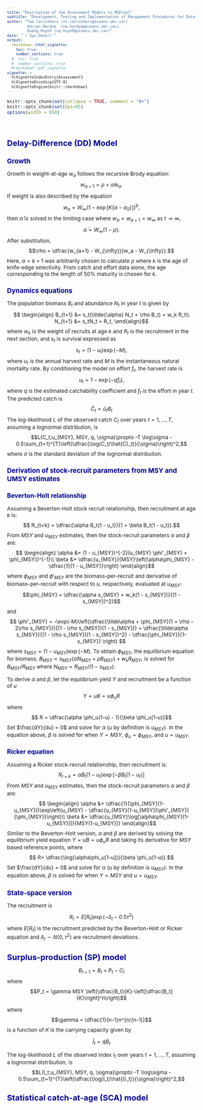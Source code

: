 ```yaml
---
title: "Description of the Assessment Models in MSEtool"
subtitle: "Development, Testing and Implementation of Management Procedures for Data-Rich Fisheries (v1.1)"
author: "Tom Carruthers (<t.carruthers@oceans.ubc.ca>) 
         Adrian Hordyk  (<a.hordyk@oceans.ubc.ca>),
         Quang Huynh (<q.huynh@oceans.ubc.ca>)"
date: "`r Sys.Date()`"
output: 
  rmarkdown::html_vignette:
    toc: true
    number_sections: true
  #  toc: true
  #  number_sections: true    
  #rmarkdown::pdf_vignette:
vignette: >
  %\VignetteIndexEntry{Assessment}
  %\VignetteEncoding{UTF-8}
  %\VignetteEngine{knitr::rmarkdown}
---
```

<script type="text/x-mathjax-config">
  MathJax.Hub.Config({ TeX: { equationNumbers: {autoNumber: "all"} } });
</script>

<style type="text/css">

body{ /* Normal  */
   font-size: 12px;
}
td {  /* Table  */
   font-size: 8px;
}
h1 { /* Header 1 */
 font-size: 18px;
 color: DarkBlue;
}
h2 { /* Header 2 */
 font-size: 15px;
 color: DarkBlue;
}
h3 { /* Header 3 */
 font-size: 14px;
 color: DarkBlue;
}
code.r{ /* Code block */
  font-size: 10px;
}
pre { /* Code block */
  font-size: 10px
}
</style>


```r
knitr::opts_chunk$set(collapse = TRUE, comment = "#>")
knitr::opts_chunk$set(dpi=85)
options(width = 650)
```

<br>

# Delay-Difference (DD) Model

## Growth
Growth in weight-at-age $w_a$ follows the recursive Brody equation:
$$w_{a+1} = \rho + \tilde\alpha w_a.$$
If weight is also described by the equation 
$$w_a = W_{\infty}(1 - \exp[K\{a-a_0\}])^b,$$ 
then $\tilde\alpha$ is solved in the limiting case where $w_a = w_{a+1} = w_{\infty}$ as $t \rightarrow \infty$,
$$\tilde\alpha = W_{\infty}(1 - \rho). $$
After substitution, 
$$\rho = \dfrac{w_{a+1} - W_{\infty}}{w_a - W_{\infty}}.$$
Here, $a = k+1$ was arbitrarily chosen to calculate $\rho$ where $k$ is the age of knife-edge selectivity. From catch and effort data alone, the age corresponding to the length of 50% maturity is chosen for $k$.

## Dynamics equations
The population biomass $B_t$ and abundance $N_t$ in year $t$ is given by
$$ \begin{align}
B_{t+1} &= s_t(\tilde{\alpha} N_t + \rho B_t) + w_k R_t\\
N_{t+1} &= s_tN_t + R_t,
\end{align}$$
where $w_k$ is the weight of recruits at age $k$ and $R_t$ is the recruitment in the next section, and $s_t$ is survival expressed as
$$ s_t = (1 - u_t)\exp(-M), $$
where $u_t$ is the annual harvest rate and $M$ is the instantaneous natural mortality rate. By conditioning the model on effort $f_t$, the harvest rate is
$$ u_t = 1 - \exp(-qf_t), $$
where $q$ is the estimated catchability coefficient and $f_t$ is the effort in year $t$. The predicted catch is 
$$\hat{C}_t = \hat{u}_t B_t $$
The log-likelihood $L$ of the observed catch $C_t$ over years $t = 1, ..., T$, assuming a lognormal distribution, is
$$L(C_t;u_{MSY}, MSY, q, \sigma)\propto -T \log\sigma - 0.5\sum_{t=1}^{T}\left(\dfrac{\log(C_t/\hat{C}_t)}{\sigma}\right)^2,$$
where $\sigma$ is the standard deviation of the lognormal distribution.

## Derivation of stock-recruit parameters from MSY and UMSY estimates
### Beverton-Holt relationship
Assuming a Beverton-Holt stock recruit relationship, then recruitment at age $k$ is:
$$ R_{t+k} = \dfrac{\alpha B_t(1 - u_t)}{1 + \beta B_t(1 - u_t)}.$$
From $MSY$ and $u_{MSY}$ estimates, then the stock-recruit parameters $\alpha$ and $\beta$ are:
$$ \begin{align}
\alpha &= (1 - u_{MSY})^{-2}(u_{MSY} \phi'_{MSY} + \phi_{MSY})^{-1}\\
\beta &= \dfrac{u_{MSY}}{MSY}\left(\alpha\phi_{MSY} - \dfrac{1}{1 - u_{MSY}}\right)
\end{align}$$
where $\phi_{MSY}$ and $\phi'_{MSY}$ are the biomass-per-recruit and derivative of biomass-per-recruit
with respect to $u$, respectively, evaluated at $u_{MSY}$:
$$\phi_{MSY} = \dfrac{\alpha s_{MSY} + w_k(1 - s_{MSY})}{(1 - s_{MSY})^2}$$
and
$$
\phi'_{MSY} = -\exp(-M)\left(\dfrac{\tilde\alpha + \phi_{MSY}(1 + \rho - 2\rho s_{MSY})}{(1 - \rho s_{MSY})(1 - s_{MSY})} +
\dfrac{\tilde\alpha s_{MSY}}{(1 - \rho s_{MSY})(1 - s_{MSY})^2} - \dfrac{\phi_{MSY}}{1-s_{MSY}}
\right)
$$
where $s_{MSY} = (1 - u_{MSY})\exp(-M)$. To obtain $\phi_{MSY}$, the equilibrium equation for biomass, $B_{MSY} = s_{MSY}(\tilde{\alpha} N_{MSY} + \rho B_{MSY}) + w_k R_{MSY}$, is solved for $B_{MSY}/R_{MSY}$ where $N_{MSY} = R_{MSY}/(1 - s_{MSY})$.

To derive $\alpha$ and $\beta$, let the equilibrium yield $Y$ and recruitment be a function of $u$ 
$$Y = u B = u \phi_u R$$
where
$$ R = \dfrac{\alpha \phi_u(1-u) - 1}{\beta \phi_u(1-u)}$$
Set $\frac{dY}{du} = 0$ and solve for $\alpha$ ($u$ by definition is $u_{MSY}$). In the equation above, $\beta$ is solved
for when $Y = MSY$, $\phi_u = \phi_{MSY}$, and $u = u_{MSY}$.

### Ricker equation
Assuming a Ricker stock-recruit relationship, then recruitment is:
$$ R_{t+k} = \alpha B_t(1 - u_t)\exp[-\beta B_t(1 - u_t)]$$
From $MSY$ and $u_{MSY}$ estimates, then the stock-recruit parameters $\alpha$ and $\beta$ are:
$$ \begin{align}
\alpha &= \dfrac{1}{\phi_{MSY}(1-u_{MSY})}\exp\left(u_{MSY} - \dfrac{u_{MSY}(1-u_{MSY})\phi'_{MSY}}{\phi_{MSY}}\right)\\
\beta &= \dfrac{u_{MSY}\log[\alpha\phi_{MSY}(1-u_{MSY})]}{MSY(1-u_{MSY})}
\end{align}$$
Similar to the Beverton-Holt version, $\alpha$ and $\beta$ are derived by solving the equilibrium yield equation $Y = u B = u \phi_u R$ and taking its derivative for $MSY$ based reference points, where
$$ R= \dfrac{\log(\alpha\phi_u[1-u])}{\beta \phi_u(1-u)}.$$
Set $\frac{dY}{du} = 0$ and solve for $\alpha$ ($u$ by definition is $u_{MSY}$). In the equation above, $\beta$ is solved
for when $Y = MSY$ and $u = u_{MSY}$.

## State-space version
The recruitment is
$$ R_t = E[R_t] \exp(-\delta_t - 0.5 \tau^2)$$
where $E[R_t]$ is the recruitment predicted by the Beverton-Holt or Ricker equation and $\delta_t \sim N(0, \tau^2)$ are
recruitment deviations. 


# Surplus-production (SP) model

$$B_{t+1} = B_t + P_t - C_t$$
where
$$P_t = \gamma MSY \left(\dfrac{B_t}{K}-\left[\dfrac{B_t}{K}\right]^n\right)$$

where 
$$\gamma = \dfrac{1}{n-1}n^{n/(n-1)}$$ is a function of $K$ is the carrying capacity given by 

$$\hat{I}_t = \hat{q} \hat{B}_t $$

The log-likelihood $L$ of the observed index $I_t$ over years $t = 1, ..., T$, assuming a lognormal distribution, is
$$L(I_t;u_{MSY}, MSY, q, \sigma)\propto -T \log\sigma - 0.5\sum_{t=1}^{T}\left(\dfrac{\log(I_t/\hat{I}_t)}{\sigma}\right)^2,$$

# Statistical catch-at-age (SCA) model


